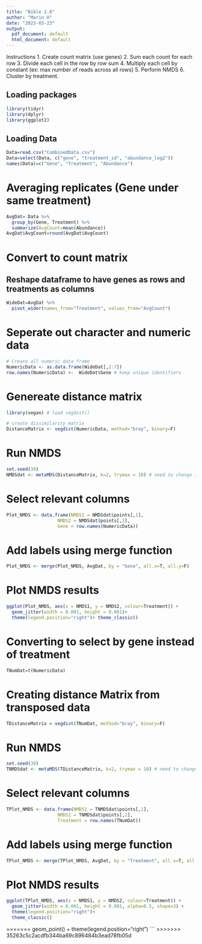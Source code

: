 ```yaml
---
title: "Bible 2.0"
author: "Marin H"
date: "2023-03-23"
output:
  pdf_document: default
  html_document: default
---
```




Instructions
1. Create count matrix (use genes)
2. Sum each count for each row 
3. Divide each cell in the row by row sum 
4. Multiply each cell by constant (ex: max number of reads across all rows)
5. Perform NMDS
6. Cluster by treatment.  

## Loading packages
```r
library(tidyr)
library(dplyr)
library(ggplot2)
```

## Loading Data
```r
Data=read.csv("CombinedData.csv")
Data=select(Data, c("gene", "treatment_id", "abundance_log2"))
names(Data)=c("Gene", "Treatment", "Abundance")
```


# Averaging replicates (Gene under same treatment)
```r
AvgDat= Data %>%
  group_by(Gene, Treatment) %>%
  summarize(AvgCount=mean(Abundance))
AvgDat$AvgCount=round(AvgDat$AvgCount)
```


# Convert to count matrix
## Reshape dataframe to have genes as rows and treatments as columns
```r
WideDat=AvgDat %>%
  pivot_wider(names_from="Treatment", values_from="AvgCount")
```

# Seperate out character and numeric data
```r
# Create all numeric data frame
NumericData <- as.data.frame(WideDat[,2:7])
row.names(NumericData) <-  WideDat$Gene # keep unique identifiers
```


# Genereate distance matrix
```r
library(vegan) # load vegdist()

# create dissimilarity matrix
DistanceMatrix <- vegdist(NumericData, method="bray", binary=F)
```

# Run NMDS
```r
set.seed(39)
NMDSdat <- metaMDS(DistanceMatrix, k=2, trymax = 10) # need to change 10 to a higher number, but keep low for testing
```

# Select relevant columns 
```r
Plot_NMDS <- data.frame(NMDS1 = NMDSdat$points[,1],
                   NMDS2 = NMDSdat$points[,2],
                   Gene = row.names(NumericData))
```

# Add labels using merge function
```r
Plot_NMDS <- merge(Plot_NMDS, AvgDat, by = "Gene", all.x=T, all.y=F)
```

# Plot NMDS results 
```r
ggplot(Plot_NMDS, aes(x = NMDS1, y = NMDS2, colour=Treatment)) +
  geom_jitter(width = 0.001, height = 0.001)+
  theme(legend.position="right")+ theme_classic()
```
# Converting to select by gene instead of treatment
```r
TNumDat=t(NumericData)
```

# Creating distance Matrix from transposed data
```r
TDistanceMatrix = vegdist(TNumDat, method="bray", binary=F)
```


# Run NMDS
```r
set.seed(39)
TNMDSdat <- metaMDS(TDistanceMatrix, k=2, trymax = 10) # need to change 10 to a higher number, but keep low for testing
```

# Select relevant columns 
```r
TPlot_NMDS <- data.frame(NMDS1 = TNMDSdat$points[,1],
                   NMDS2 = TNMDSdat$points[,2],
                   Treatment = row.names(TNumDat))
```

# Add labels using merge function
```r
TPlot_NMDS <- merge(TPlot_NMDS, AvgDat, by = "Treatment", all.x=T, all.y=F)
```

# Plot NMDS results 
```r
ggplot(TPlot_NMDS, aes(x = NMDS1, y = NMDS2, colour=Treatment)) +
  geom_jitter(width = 0.001, height = 0.001, alpha=0.5, shape=3) +
  theme(legend.position="right")+
  theme_classic()
```



=======
  geom_point() +
  theme(legend.position="right")
```
>>>>>>> 35263c5c2acdfb344ba69c896484b3ead78fb05d
